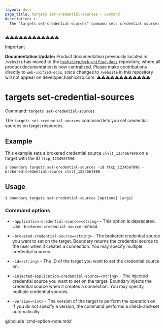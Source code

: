 ```yaml
---
layout: docs
page_title: targets set-credential-sources - Command
description: >-
  The "targets set-credential-sources" command sets credential sources on target resources.
---
```


⚠️⚠️⚠️⚠️⚠️⚠️⚠️⚠️⚠️⚠️⚠️⚠️
> [!IMPORTANT]  
> **Documentation Update:** Product documentation previously located in `/website` has moved to the [`hashicorp/web-unified-docs`](https://github.com/hashicorp/web-unified-docs) repository, where all product documentation is now centralized. Please make contributions directly to `web-unified-docs`, since changes to `/website` in this repository will not appear on developer.hashicorp.com.
⚠️⚠️⚠️⚠️⚠️⚠️⚠️⚠️⚠️⚠️⚠️⚠️

# targets set-credential-sources

Command: `targets set-credential-sources`

The `targets set-credential-sources` command lets you set credential sources on target resources.

## Example

This example sets a brokered credential source `clvlt_1234567890` on a target with the ID `ttcp_1234567890`:

```shell-session
$ boundary targets set-credential-sources -id ttcp_1234567890 -brokered-credential-source clvlt_1234567890
```

## Usage

<CodeBlockConfig hideClipboard>

```shell-session
$ boundary targets set-credential-sources [options] [args]
```

</CodeBlockConfig>

### Command options

- `-application-credential-source=<string>` - This option is deprecated.
Use `-brokered-credential-source` instead.

- `-brokered-credential-source=<string>` - The brokered credential source you want to set on the target.
Boundary returns the credential source to the user when it creates a connection.
You may specify multiple credential sources.
- `-id=<string>` - The ID of the target you want to set the credential source on.
- `-injected-application-credential-source=<string>` - The injected credential source you want to set on the target.
Boundary injects the credential source when it creates a connection.
You may specify multiple credential sources.
- `-version=<int>` - The version of the target to perform the operation on.
If you do not specify a version, the command performs a check-and-set automatically.

@include 'cmd-option-note.mdx'